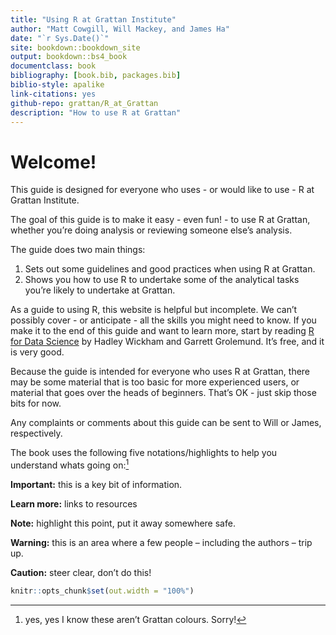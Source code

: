 ```yaml
--- 
title: "Using R at Grattan Institute"
author: "Matt Cowgill, Will Mackey, and James Ha"
date: "`r Sys.Date()`"
site: bookdown::bookdown_site
output: bookdown::bs4_book
documentclass: book
bibliography: [book.bib, packages.bib]
biblio-style: apalike
link-citations: yes
github-repo: grattan/R_at_Grattan
description: "How to use R at Grattan"
---
```


# Welcome! {-}

This guide is designed for everyone who uses - or would like to use - R at Grattan Institute. 

The goal of this guide is to make it easy - even fun! - to use R at Grattan, whether you're doing analysis or reviewing someone else's analysis.

The guide does two main things:

1. Sets out some guidelines and good practices when using R at Grattan.
2. Shows you how to use R to undertake some of the analytical tasks you're likely to undertake at Grattan.

As a guide to using R, this website is helpful but incomplete. We can't possibly cover - or anticipate - all the skills you might need to know. If you make it to the end of this guide and want to learn more, start by reading [R for Data Science](https://r4ds.had.co.nz) by Hadley Wickham and Garrett Grolemund. It's free, and it is very good.

Because the guide is intended for everyone who uses R at Grattan, there may be some material that is too basic for more experienced users, or material that goes over the heads of beginners. That's OK - just skip those bits for now.

Any complaints or comments about this guide can be sent to Will or James, respectively. 


The book uses the following five notations/highlights to help you understand whats going on:^[yes, yes I know these aren't Grattan colours. Sorry!]

::: {.rmdimportant}
**Important:** this is a key bit of information.
:::

::: {.rmdtip}
**Learn more:** links to resources
:::

::: {.rmdnote}
**Note:** highlight this point, put it away somewhere safe.
:::

::: {.rmdwarning}
**Warning:** this is an area where a few people -- including the authors -- trip up.
:::

::: {.rmdcaution}
**Caution:** steer clear, don't do this!
:::




```r
knitr::opts_chunk$set(out.width = "100%")
```
